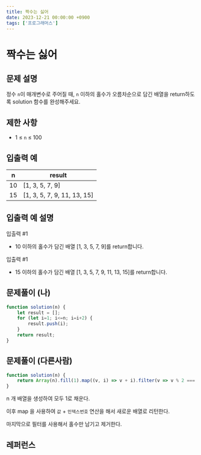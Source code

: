 ```yaml
---
title: 짝수는 싫어
date: 2023-12-21 00:00:00 +0900
tags: ['프로그래머스']
---
```


# 짝수는 싫어

## 문제 설명

정수 `n`이 매개변수로 주어질 때, `n` 이하의 홀수가 오름차순으로 담긴 배열을 return하도록 solution 함수를 완성해주세요.

## 제한 사항

- 1 ≤ `n` ≤ 100

## 입출력 예

| n | result |
| --- | --- |
| 10 | [1, 3, 5, 7, 9] |
| 15 | [1, 3, 5, 7, 9, 11, 13, 15] |

## 입출력 예 설명

입출력 #1

- 10 이하의 홀수가 담긴 배열 [1, 3, 5, 7, 9]를 return합니다.

입출력 #1

- 15 이하의 홀수가 담긴 배열 [1, 3, 5, 7, 9, 11, 13, 15]를 return합니다.

## 문제풀이 (나)

```jsx
function solution(n) {
    let result = [];
    for (let i=1; i<=n; i=i+2) {
        result.push(i);
    }
    return result;
}
```

## 문제풀이 (다른사람)

```jsx
function solution(n) {
    return Array(n).fill(1).map((v, i) => v + i).filter(v => v % 2 === 1);
}
```

n 개 배열을 생성하여 모두 1로 채운다.

이후 map 을 사용하여 `값` + `인덱스번호` 연산을 해서 새로운 배열로 리턴한다.

마지막으로 필터를 사용해서 홀수만 남기고 제거한다.

## 레퍼런스